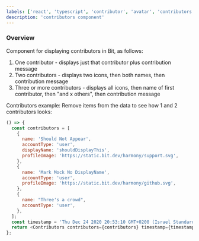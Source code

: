 ```yaml
---
labels: ['react', 'typescript', 'contributor', 'avatar', 'contributors']
description: 'contributors component'
---
```



### Overview

Component for displaying contributors in Bit, as follows:
1. One contributor - displays just that contributor plus contribution message
2. Two contributors - displays two icons, then both names, then contribution message
3. Three or more contributors - displays all icons, then name of first contributor, then "and x others", then contribution message

Contributors example: Remove items from the data to see how 1 and 2 contributors looks:

```js live
() => {
  const contributors = [
    {
      name: 'Should Not Appear',
      accountType: 'user',
      displayName: 'shouldDisplayThis',
      profileImage: 'https://static.bit.dev/harmony/support.svg',
    },
    {
      name: 'Mark Mock No DisplayName',
      accountType: 'user',
      profileImage: 'https://static.bit.dev/harmony/github.svg',
    },
    {
      name: "Three's a crowd",
      accountType: 'user',
    },
  ];
  const timestamp = 'Thu Dec 24 2020 20:53:10 GMT+0200 (Israel Standard Time)';
  return <Contributors contributors={contributors} timestamp={timestamp} />;
};
```

